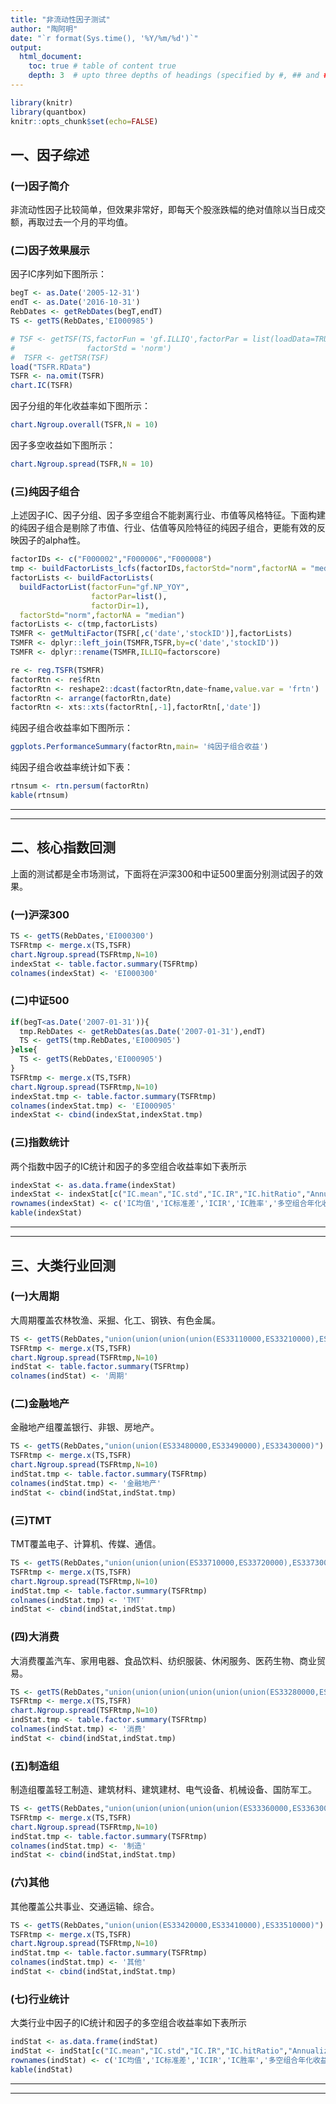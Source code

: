```yaml
---
title: "非流动性因子测试"
author: "陶阿明"
date: "`r format(Sys.time(), '%Y/%m/%d')`"
output: 
  html_document:
    toc: true # table of content true
    depth: 3  # upto three depths of headings (specified by #, ## and ###)
---
```


```r
library(knitr)
library(quantbox)
knitr::opts_chunk$set(echo=FALSE)
```


## 一、因子综述
   
### (一)因子简介 
   
非流动性因子比较简单，但效果非常好，即每天个股涨跌幅的绝对值除以当日成交额，再取过去一个月的平均值。


### (二)因子效果展示
    
因子IC序列如下图所示：
    
```r
begT <- as.Date('2005-12-31')
endT <- as.Date('2016-10-31')
RebDates <- getRebDates(begT,endT)
TS <- getTS(RebDates,'EI000985')

# TSF <- getTSF(TS,factorFun = 'gf.ILLIQ',factorPar = list(loadData=TRUE),factorNA = 'na',
#                factorStd = 'norm')
#  TSFR <- getTSR(TSF)
load("TSFR.RData")
TSFR <- na.omit(TSFR)
chart.IC(TSFR)
```
    
    
因子分组的年化收益率如下图所示：
    
```r
chart.Ngroup.overall(TSFR,N = 10)
```
   
    
因子多空收益如下图所示：
     
```r
chart.Ngroup.spread(TSFR,N = 10)
```



### (三)纯因子组合
    
上述因子IC、因子分组、因子多空组合不能剥离行业、市值等风格特征。下面构建的纯因子组合是剔除了市值、行业、估值等风险特征的纯因子组合，更能有效的反映因子的alpha性。   
     

```r
factorIDs <- c("F000002","F000006","F000008")
tmp <- buildFactorLists_lcfs(factorIDs,factorStd="norm",factorNA = "median")
factorLists <- buildFactorLists(
  buildFactorList(factorFun="gf.NP_YOY",
                  factorPar=list(),
                  factorDir=1),
  factorStd="norm",factorNA = "median")
factorLists <- c(tmp,factorLists)
TSMFR <- getMultiFactor(TSFR[,c('date','stockID')],factorLists)
TSMFR <- dplyr::left_join(TSMFR,TSFR,by=c('date','stockID'))
TSMFR <- dplyr::rename(TSMFR,ILLIQ=factorscore)

re <- reg.TSFR(TSMFR)
factorRtn <- re$fRtn
factorRtn <- reshape2::dcast(factorRtn,date~fname,value.var = 'frtn')
factorRtn <- arrange(factorRtn,date)
factorRtn <- xts::xts(factorRtn[,-1],factorRtn[,'date'])
```

     
     
    
纯因子组合收益率如下图所示：
   
   
```r
ggplots.PerformanceSummary(factorRtn,main= '纯因子组合收益')
```  
    
    
纯因子组合收益率统计如下表：
    
```r
rtnsum <- rtn.persum(factorRtn)
kable(rtnsum)
```

       
       
**************************************************************************
    
    
**************************************************************************

## 二、核心指数回测
   
上面的测试都是全市场测试，下面将在沪深300和中证500里面分别测试因子的效果。
    
### (一)沪深300
   
```r
TS <- getTS(RebDates,'EI000300')
TSFRtmp <- merge.x(TS,TSFR)
chart.Ngroup.spread(TSFRtmp,N=10)
indexStat <- table.factor.summary(TSFRtmp)
colnames(indexStat) <- 'EI000300'
```
  
### (二)中证500
    
```r
if(begT<as.Date('2007-01-31')){
  tmp.RebDates <- getRebDates(as.Date('2007-01-31'),endT)
  TS <- getTS(tmp.RebDates,'EI000905')
}else{
  TS <- getTS(RebDates,'EI000905')
}
TSFRtmp <- merge.x(TS,TSFR)
chart.Ngroup.spread(TSFRtmp,N=10)
indexStat.tmp <- table.factor.summary(TSFRtmp)
colnames(indexStat.tmp) <- 'EI000905'
indexStat <- cbind(indexStat,indexStat.tmp)
```

    
### (三)指数统计
两个指数中因子的IC统计和因子的多空组合收益率如下表所示     
     
```r
indexStat <- as.data.frame(indexStat)
indexStat <- indexStat[c("IC.mean","IC.std","IC.IR","IC.hitRatio","Annualized Return","Annualized StdDev","Annualized Sharpe(Rf=0%)","Worst Drawdown"),]
rownames(indexStat) <- c('IC均值','IC标准差','ICIR','IC胜率','多空组合年化收益','多空组合年化波动率','多空组合年化夏普','多空组合最大回撤')
kable(indexStat)
```


     
**************************************************************************
    
    
**************************************************************************
   
## 三、大类行业回测
    
### (一)大周期
大周期覆盖农林牧渔、采掘、化工、钢铁、有色金属。
     
```r
TS <- getTS(RebDates,"union(union(union(union(ES33110000,ES33210000),ES33220000),ES33230000),ES33240000)")
TSFRtmp <- merge.x(TS,TSFR)
chart.Ngroup.spread(TSFRtmp,N=10)
indStat <- table.factor.summary(TSFRtmp)
colnames(indStat) <- '周期'
```

    
### (二)金融地产
金融地产组覆盖银行、非银、房地产。
      
```r
TS <- getTS(RebDates,"union(union(ES33480000,ES33490000),ES33430000)")
TSFRtmp <- merge.x(TS,TSFR)
chart.Ngroup.spread(TSFRtmp,N=10)
indStat.tmp <- table.factor.summary(TSFRtmp)
colnames(indStat.tmp) <- '金融地产'
indStat <- cbind(indStat,indStat.tmp)
```
    

### (三)TMT
TMT覆盖电子、计算机、传媒、通信。
    
```r
TS <- getTS(RebDates,"union(union(union(ES33710000,ES33720000),ES33730000),ES33270000)")
TSFRtmp <- merge.x(TS,TSFR)
chart.Ngroup.spread(TSFRtmp,N=10)
indStat.tmp <- table.factor.summary(TSFRtmp)
colnames(indStat.tmp) <- 'TMT'
indStat <- cbind(indStat,indStat.tmp)
```
    
     
### (四)大消费
大消费覆盖汽车、家用电器、食品饮料、纺织服装、休闲服务、医药生物、商业贸易。
    
```r
TS <- getTS(RebDates,"union(union(union(union(union(union(ES33280000,ES33330000),ES33340000),ES33350000),ES33460000),ES33370000),ES33450000)")
TSFRtmp <- merge.x(TS,TSFR)
chart.Ngroup.spread(TSFRtmp,N=10)
indStat.tmp <- table.factor.summary(TSFRtmp)
colnames(indStat.tmp) <- '消费'
indStat <- cbind(indStat,indStat.tmp)
```
    
    
### (五)制造组
制造组覆盖轻工制造、建筑材料、建筑建材、电气设备、机械设备、国防军工。
      
     
```r
TS <- getTS(RebDates,"union(union(union(union(union(ES33360000,ES33630000),ES33640000),ES33610000),ES33620000),ES33650000)")
TSFRtmp <- merge.x(TS,TSFR)
chart.Ngroup.spread(TSFRtmp,N=10)
indStat.tmp <- table.factor.summary(TSFRtmp)
colnames(indStat.tmp) <- '制造'
indStat <- cbind(indStat,indStat.tmp)
```

    

### (六)其他
其他覆盖公共事业、交通运输、综合。   
    
```r
TS <- getTS(RebDates,"union(union(ES33420000,ES33410000),ES33510000)")
TSFRtmp <- merge.x(TS,TSFR)
chart.Ngroup.spread(TSFRtmp,N=10)
indStat.tmp <- table.factor.summary(TSFRtmp)
colnames(indStat.tmp) <- '其他'
indStat <- cbind(indStat,indStat.tmp)
```
    


    
### (七)行业统计
大类行业中因子的IC统计和因子的多空组合收益率如下表所示     
     
```r
indStat <- as.data.frame(indStat)
indStat <- indStat[c("IC.mean","IC.std","IC.IR","IC.hitRatio","Annualized Return","Annualized StdDev","Annualized Sharpe(Rf=0%)","Worst Drawdown"),]
rownames(indStat) <- c('IC均值','IC标准差','ICIR','IC胜率','多空组合年化收益','多空组合年化波动率','多空组合年化夏普','多空组合最大回撤')
kable(indStat)
```

     
**************************************************************************
    
    
**************************************************************************






